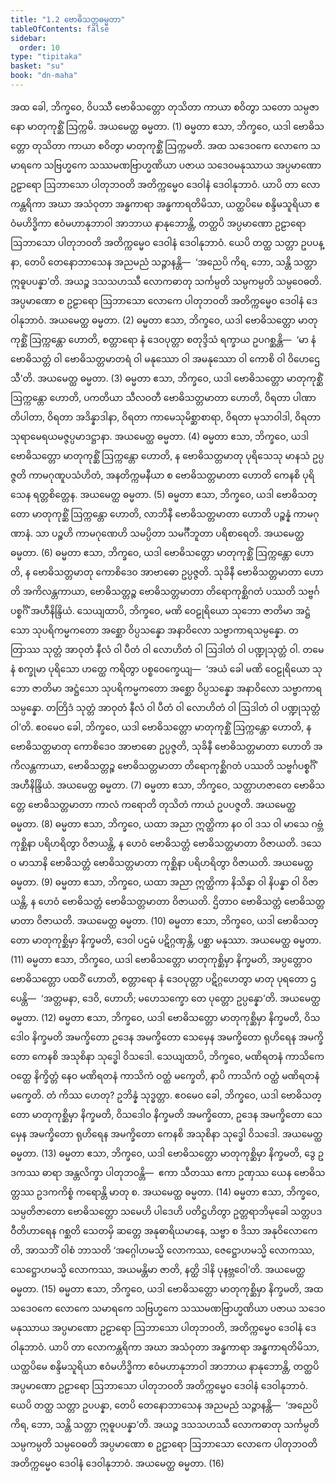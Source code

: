 ```yaml
---
title: "1.2 ဗောဓိသတ္တဓမ္မတာ"
tableOfContents: false
sidebar:
  order: 10
type: "tipitaka"
basket: "su"
book: "dn-maha"
---
```



<DynamicBreadcrumb />

<Division number="17" book="dn-maha">

<Paragraph number="34" book="dn-maha">
အထ ခေါ, ဘိက္ခဝေ, ဝိပဿီ ဗောဓိသတ္တော တုသိတာ ကာယာ စဝိတွာ သတော သမ္ပဇာနော မာတုကုစ္ဆိံ ဩက္ကမိ. အယမေတ္ထ ဓမ္မတာ. (1)
</Paragraph>

</Division>
<Division number="18" book="dn-maha">

<Paragraph number="35" book="dn-maha">
ဓမ္မတာ ဧသာ, ဘိက္ခဝေ, ယဒါ ဗောဓိသတ္တော တုသိတာ ကာယာ စဝိတွာ မာတုကုစ္ဆိံ ဩက္ကမတိ. အထ သဒေဝကေ လောကေ သမာရကေ သဗြဟ္မကေ သဿမဏဗြာဟ္မဏိယာ ပဇာယ သဒေဝမနုဿာယ အပ္ပမာဏော ဥဠာရော ဩဘာသော ပါတုဘဝတိ အတိက္ကမ္မေဝ ဒေဝါနံ ဒေဝါနုဘာဝံ. ယာပိ တာ လောကန္တရိကာ အဃာ အသံဝုတာ အန္ဓကာရာ အန္ဓကာရတိမိသာ, ယတ္ထပိမေ စန္ဒိမသူရိယာ ဧဝံမဟိဒ္ဓိကာ ဧဝံမဟာနုဘာဝါ အာဘာယ နာနုဘောန္တိ, တတ္ထပိ အပ္ပမာဏော ဥဠာရော ဩဘာသော ပါတုဘဝတိ အတိက္ကမ္မေဝ ဒေဝါနံ ဒေဝါနုဘာဝံ. ယေပိ တတ္ထ သတ္တာ ဥပပန္နာ, တေပိ တေနောဘာသေန အညမညံ သဉ္ဇာနန္တိ—  ‘အညေပိ ကိရ, ဘော, သန္တိ သတ္တာ ဣဓူပပန္နာ’တိ. အယဉ္စ ဒသသဟဿီ လောကဓာတု သင်္ကမ္ပတိ သမ္ပကမ္ပတိ သမ္ပဝေဓတိ. အပ္ပမာဏော စ ဥဠာရော ဩဘာသော လောကေ ပါတုဘဝတိ အတိက္ကမ္မေဝ ဒေဝါနံ ဒေဝါနုဘာဝံ. အယမေတ္ထ ဓမ္မတာ. (2)
</Paragraph>

</Division>
<Division number="19" book="dn-maha">

<Paragraph number="36" book="dn-maha">
ဓမ္မတာ ဧသာ, ဘိက္ခဝေ, ယဒါ ဗောဓိသတ္တော မာတုကုစ္ဆိံ ဩက္ကန္တော ဟောတိ, စတ္တာရော နံ ဒေဝပုတ္တာ စတုဒ္ဒိသံ ရက္ခာယ ဥပဂစ္ဆန္တိ—  ‘မာ နံ ဗောဓိသတ္တံ ဝါ ဗောဓိသတ္တမာတရံ ဝါ မနုဿော ဝါ အမနုဿော ဝါ ကောစိ ဝါ ဝိဟေဌေသီ’တိ. အယမေတ္ထ ဓမ္မတာ. (3)
</Paragraph>

</Division>
<Division number="20" book="dn-maha">

<Paragraph number="37" book="dn-maha">
ဓမ္မတာ ဧသာ, ဘိက္ခဝေ, ယဒါ ဗောဓိသတ္တော မာတုကုစ္ဆိံ ဩက္ကန္တော ဟောတိ, ပကတိယာ သီလဝတီ ဗောဓိသတ္တမာတာ ဟောတိ, ဝိရတာ ပါဏာတိပါတာ, ဝိရတာ အဒိန္နာဒါနာ, ဝိရတာ ကာမေသုမိစ္ဆာစာရာ, ဝိရတာ မုသာဝါဒါ, ဝိရတာ သုရာမေရယမဇ္ဇပ္ပမာဒဋ္ဌာနာ. အယမေတ္ထ ဓမ္မတာ. (4)
</Paragraph>

</Division>
<Division number="21" book="dn-maha">

<Paragraph number="38" book="dn-maha">
ဓမ္မတာ ဧသာ, ဘိက္ခဝေ, ယဒါ ဗောဓိသတ္တော မာတုကုစ္ဆိံ ဩက္ကန္တော ဟောတိ, န ဗောဓိသတ္တမာတု ပုရိသေသု မာနသံ ဥပ္ပဇ္ဇတိ ကာမဂုဏူပသံဟိတံ, အနတိက္ကမနီယာ စ ဗောဓိသတ္တမာတာ ဟောတိ ကေနစိ ပုရိသေန ရတ္တစိတ္တေန. အယမေတ္ထ ဓမ္မတာ. (5)
</Paragraph>

</Division>
<Division number="22" book="dn-maha">

<Paragraph number="39" book="dn-maha">
ဓမ္မတာ ဧသာ, ဘိက္ခဝေ, ယဒါ ဗောဓိသတ္တော မာတုကုစ္ဆိံ ဩက္ကန္တော ဟောတိ, လာဘိနီ ဗောဓိသတ္တမာတာ ဟောတိ ပဉ္စန္နံ ကာမဂုဏာနံ. သာ ပဉ္စဟိ ကာမဂုဏေဟိ သမပ္ပိတာ သမင်္ဂီဘူတာ ပရိစာရေတိ. အယမေတ္ထ ဓမ္မတာ. (6)
</Paragraph>

</Division>
<Division number="23" book="dn-maha">

<Paragraph number="40" book="dn-maha">
ဓမ္မတာ ဧသာ, ဘိက္ခဝေ, ယဒါ ဗောဓိသတ္တော မာတုကုစ္ဆိံ ဩက္ကန္တော ဟောတိ, န ဗောဓိသတ္တမာတု ကောစိဒေဝ အာဗာဓော ဥပ္ပဇ္ဇတိ. သုခိနီ ဗောဓိသတ္တမာတာ ဟောတိ အကိလန္တကာယာ, ဗောဓိသတ္တဉ္စ ဗောဓိသတ္တမာတာ တိရောကုစ္ဆိဂတံ ပဿတိ သဗ္ဗင်္ဂပစ္စင်္ဂိံ အဟီနိန္ဒြိယံ. သေယျထာပိ, ဘိက္ခဝေ, မဏိ ဝေဠုရိယော သုဘော ဇာတိမာ အဋ္ဌံသော သုပရိကမ္မကတော အစ္ဆော ဝိပ္ပသန္နော အနာဝိလော သဗ္ဗာကာရသမ္ပန္နော. တတြာဿ သုတ္တံ အာဝုတံ နီလံ ဝါ ပီတံ ဝါ လောဟိတံ ဝါ ဩဒါတံ ဝါ ပဏ္ဍုသုတ္တံ ဝါ. တမေနံ စက္ခုမာ ပုရိသော ဟတ္ထေ ကရိတွာ ပစ္စဝေက္ခေယျ—  ‘အယံ ခေါ မဏိ ဝေဠုရိယော သုဘော ဇာတိမာ အဋ္ဌံသော သုပရိကမ္မကတော အစ္ဆော ဝိပ္ပသန္နော အနာဝိလော သဗ္ဗာကာရသမ္ပန္နော. တတြိဒံ သုတ္တံ အာဝုတံ နီလံ ဝါ ပီတံ ဝါ လောဟိတံ ဝါ ဩဒါတံ ဝါ ပဏ္ဍုသုတ္တံ ဝါ’တိ. ဧဝမေဝ ခေါ, ဘိက္ခဝေ, ယဒါ ဗောဓိသတ္တော မာတုကုစ္ဆိံ ဩက္ကန္တော ဟောတိ, န ဗောဓိသတ္တမာတု ကောစိဒေဝ အာဗာဓော ဥပ္ပဇ္ဇတိ, သုခိနီ ဗောဓိသတ္တမာတာ ဟောတိ အကိလန္တကာယာ, ဗောဓိသတ္တဉ္စ ဗောဓိသတ္တမာတာ တိရောကုစ္ဆိဂတံ ပဿတိ သဗ္ဗင်္ဂပစ္စင်္ဂိံ အဟီနိန္ဒြိယံ. အယမေတ္ထ ဓမ္မတာ. (7)
</Paragraph>

</Division>
<Division number="24" book="dn-maha">

<Paragraph number="41" book="dn-maha">
ဓမ္မတာ ဧသာ, ဘိက္ခဝေ, သတ္တာဟဇာတေ ဗောဓိသတ္တေ ဗောဓိသတ္တမာတာ ကာလံ ကရောတိ တုသိတံ ကာယံ ဥပပဇ္ဇတိ. အယမေတ္ထ ဓမ္မတာ. (8)
</Paragraph>

</Division>
<Division number="25" book="dn-maha">

<Paragraph number="42" book="dn-maha">
ဓမ္မတာ ဧသာ, ဘိက္ခဝေ, ယထာ အညာ ဣတ္ထိကာ နဝ ဝါ ဒသ ဝါ မာသေ ဂဗ္ဘံ ကုစ္ဆိနာ ပရိဟရိတွာ ဝိဇာယန္တိ, န ဟေဝံ ဗောဓိသတ္တံ ဗောဓိသတ္တမာတာ ဝိဇာယတိ. ဒသေဝ မာသာနိ ဗောဓိသတ္တံ ဗောဓိသတ္တမာတာ ကုစ္ဆိနာ ပရိဟရိတွာ ဝိဇာယတိ. အယမေတ္ထ ဓမ္မတာ. (9)
</Paragraph>

</Division>
<Division number="26" book="dn-maha">

<Paragraph number="43" book="dn-maha">
ဓမ္မတာ ဧသာ, ဘိက္ခဝေ, ယထာ အညာ ဣတ္ထိကာ နိသိန္နာ ဝါ နိပန္နာ ဝါ ဝိဇာယန္တိ, န ဟေဝံ ဗောဓိသတ္တံ ဗောဓိသတ္တမာတာ ဝိဇာယတိ. ဌိတာဝ ဗောဓိသတ္တံ ဗောဓိသတ္တမာတာ ဝိဇာယတိ. အယမေတ္ထ ဓမ္မတာ. (10)
</Paragraph>

</Division>
<Division number="27" book="dn-maha">

<Paragraph number="44" book="dn-maha">
ဓမ္မတာ ဧသာ, ဘိက္ခဝေ, ယဒါ ဗောဓိသတ္တော မာတုကုစ္ဆိမှာ နိက္ခမတိ, ဒေဝါ ပဌမံ ပဋိဂ္ဂဏှန္တိ, ပစ္ဆာ မနုဿာ. အယမေတ္ထ ဓမ္မတာ. (11)
</Paragraph>

</Division>
<Division number="28" book="dn-maha">

<Paragraph number="45" book="dn-maha">
ဓမ္မတာ ဧသာ, ဘိက္ခဝေ, ယဒါ ဗောဓိသတ္တော မာတုကုစ္ဆိမှာ နိက္ခမတိ, အပ္ပတ္တောဝ ဗောဓိသတ္တော ပထဝိံ ဟောတိ, စတ္တာရော နံ ဒေဝပုတ္တာ ပဋိဂ္ဂဟေတွာ မာတု ပုရတော ဌပေန္တိ—  ‘အတ္တမနာ, ဒေဝိ, ဟောဟိ; မဟေသက္ခော တေ ပုတ္တော ဥပ္ပန္နော’တိ. အယမေတ္ထ ဓမ္မတာ. (12)
</Paragraph>

</Division>
<Division number="29" book="dn-maha">

<Paragraph number="46" book="dn-maha">
ဓမ္မတာ ဧသာ, ဘိက္ခဝေ, ယဒါ ဗောဓိသတ္တော မာတုကုစ္ဆိမှာ နိက္ခမတိ, ဝိသဒေါဝ နိက္ခမတိ အမက္ခိတော ဥဒေန အမက္ခိတော သေမှေန အမက္ခိတော ရုဟိရေန အမက္ခိတော ကေနစိ အသုစိနာ သုဒ္ဓေါ ဝိသဒေါ. သေယျထာပိ, ဘိက္ခဝေ, မဏိရတနံ ကာသိကေ ဝတ္ထေ နိက္ခိတ္တံ နေဝ မဏိရတနံ ကာသိကံ ဝတ္ထံ မက္ခေတိ, နာပိ ကာသိကံ ဝတ္ထံ မဏိရတနံ မက္ခေတိ. တံ ကိဿ ဟေတု? ဥဘိန္နံ သုဒ္ဓတ္တာ. ဧဝမေဝ ခေါ, ဘိက္ခဝေ, ယဒါ ဗောဓိသတ္တော မာတုကုစ္ဆိမှာ နိက္ခမတိ, ဝိသဒေါဝ နိက္ခမတိ အမက္ခိတော, ဥဒေန အမက္ခိတော သေမှေန အမက္ခိတော ရုဟိရေန အမက္ခိတော ကေနစိ အသုစိနာ သုဒ္ဓေါ ဝိသဒေါ. အယမေတ္ထ ဓမ္မတာ. (13)
</Paragraph>

</Division>
<Division number="30" book="dn-maha">

<Paragraph number="47" book="dn-maha">
ဓမ္မတာ ဧသာ, ဘိက္ခဝေ, ယဒါ ဗောဓိသတ္တော မာတုကုစ္ဆိမှာ နိက္ခမတိ, ဒွေ ဥဒကဿ ဓာရာ အန္တလိက္ခာ ပါတုဘဝန္တိ—  ဧကာ သီတဿ ဧကာ ဥဏှဿ ယေန ဗောဓိသတ္တဿ ဥဒကကိစ္စံ ကရောန္တိ မာတု စ. အယမေတ္ထ ဓမ္မတာ. (14)
</Paragraph>

</Division>
<Division number="31" book="dn-maha">

<Paragraph number="48" book="dn-maha">
ဓမ္မတာ ဧသာ, ဘိက္ခဝေ, သမ္ပတိဇာတော ဗောဓိသတ္တော သမေဟိ ပါဒေဟိ ပတိဋ္ဌဟိတွာ ဥတ္တရာဘိမုခေါ သတ္တပဒဝီတိဟာရေန ဂစ္ဆတိ သေတမှိ ဆတ္တေ အနုဓာရိယမာနေ, သဗ္ဗာ စ ဒိသာ အနုဝိလောကေတိ, အာသဘိံ ဝါစံ ဘာသတိ ‘အဂ္ဂေါဟမသ္မိ လောကဿ, ဇေဋ္ဌောဟမသ္မိ လောကဿ, သေဋ္ဌောဟမသ္မိ လောကဿ, အယမန္တိမာ ဇာတိ, နတ္ထိ ဒါနိ ပုနဗ္ဘဝေါ’တိ. အယမေတ္ထ ဓမ္မတာ. (15)
</Paragraph>

</Division>
<Division number="32" book="dn-maha">

<Paragraph number="49" book="dn-maha">
ဓမ္မတာ ဧသာ, ဘိက္ခဝေ, ယဒါ ဗောဓိသတ္တော မာတုကုစ္ဆိမှာ နိက္ခမတိ, အထ သဒေဝကေ လောကေ သမာရကေ သဗြဟ္မကေ သဿမဏဗြာဟ္မဏိယာ ပဇာယ သဒေဝမနုဿာယ အပ္ပမာဏော ဥဠာရော ဩဘာသော ပါတုဘဝတိ, အတိက္ကမ္မေဝ ဒေဝါနံ ဒေဝါနုဘာဝံ. ယာပိ တာ လောကန္တရိကာ အဃာ အသံဝုတာ အန္ဓကာရာ အန္ဓကာရတိမိသာ, ယတ္ထပိမေ စန္ဒိမသူရိယာ ဧဝံမဟိဒ္ဓိကာ ဧဝံမဟာနုဘာဝါ အာဘာယ နာနုဘောန္တိ, တတ္ထပိ အပ္ပမာဏော ဥဠာရော ဩဘာသော ပါတုဘဝတိ အတိက္ကမ္မေဝ ဒေဝါနံ ဒေဝါနုဘာဝံ. ယေပိ တတ္ထ သတ္တာ ဥပပန္နာ, တေပိ တေနောဘာသေန အညမညံ သဉ္ဇာနန္တိ—  ‘အညေပိ ကိရ, ဘော, သန္တိ သတ္တာ ဣဓူပပန္နာ’တိ. အယဉ္စ ဒသသဟဿီ လောကဓာတု သင်္ကမ္ပတိ သမ္ပကမ္ပတိ သမ္ပဝေဓတိ အပ္ပမာဏော စ ဥဠာရော ဩဘာသော လောကေ ပါတုဘဝတိ အတိက္ကမ္မေဝ ဒေဝါနံ ဒေဝါနုဘာဝံ. အယမေတ္ထ ဓမ္မတာ. (16)
</Paragraph>
</Division>
